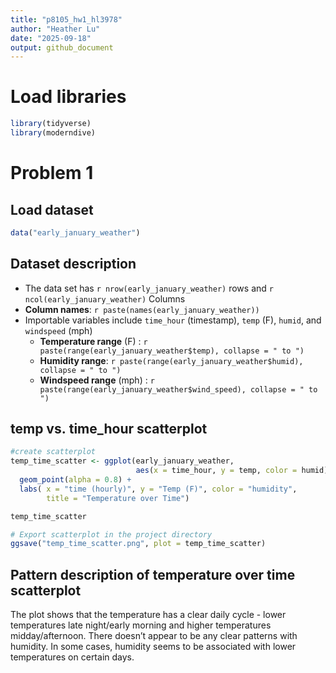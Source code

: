 ```yaml
---
title: "p8105_hw1_hl3978"
author: "Heather Lu"
date: "2025-09-18"
output: github_document
---
```


# Load libraries 

```r
library(tidyverse)
library(moderndive)
```

# Problem 1

## Load dataset

```r
data("early_january_weather")
```

## Dataset description

- The data set has `r nrow(early_january_weather)` rows and `r ncol(early_january_weather)` Columns
- **Column names**: `r paste(names(early_january_weather))` 
- Importable variables include `time_hour` (timestamp), `temp` (F), `humid`, and `windspeed` (mph)
  - **Temperature range** (F) : `r paste(range(early_january_weather$temp), collapse = " to ")`
  - **Humidity range**: `r paste(range(early_january_weather$humid), collapse = " to ")`
  - **Windspeed range** (mph) : `r paste(range(early_january_weather$wind_speed), collapse = " to ")`

## temp vs. time_hour scatterplot

```r

#create scatterplot
temp_time_scatter <- ggplot(early_january_weather,
                            aes(x = time_hour, y = temp, color = humid)) +
  geom_point(alpha = 0.8) +
  labs( x = "time (hourly)", y = "Temp (F)", color = "humidity",
        title = "Temperature over Time")

temp_time_scatter

# Export scatterplot in the project directory
ggsave("temp_time_scatter.png", plot = temp_time_scatter)

```

## Pattern description of temperature over time scatterplot

The plot shows that the temperature has a clear daily cycle - lower temperatures late night/early morning and higher temperatures midday/afternoon. There doesn't appear to be any clear patterns with humidity. In some cases, humidity seems to be associated with lower temperatures on certain days.

